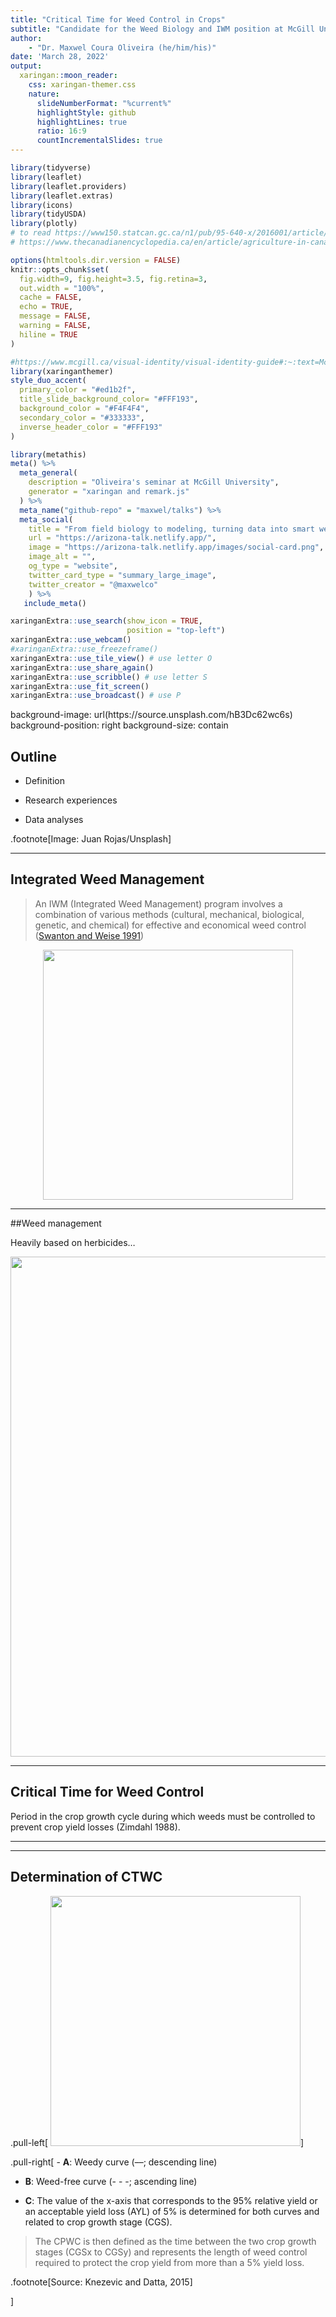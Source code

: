 ```yaml
---
title: "Critical Time for Weed Control in Crops"
subtitle: "Candidate for the Weed Biology and IWM position at McGill University"
author: 
    - "Dr. Maxwel Coura Oliveira (he/him/his)"
date: 'March 28, 2022'
output:
  xaringan::moon_reader:
    css: xaringan-themer.css
    nature:
      slideNumberFormat: "%current%"
      highlightStyle: github
      highlightLines: true
      ratio: 16:9
      countIncrementalSlides: true
---
```




```r
library(tidyverse)
library(leaflet)
library(leaflet.providers)
library(leaflet.extras)
library(icons)
library(tidyUSDA)
library(plotly)
# to read https://www150.statcan.gc.ca/n1/pub/95-640-x/2016001/article/14804-eng.htm
# https://www.thecanadianencyclopedia.ca/en/article/agriculture-in-canada#:~:text=Among%20Canada's%20top%20agricultural%20products,agricultural%20products%20in%20the%20world.
```


```r
options(htmltools.dir.version = FALSE)
knitr::opts_chunk$set(
  fig.width=9, fig.height=3.5, fig.retina=3,
  out.width = "100%",
  cache = FALSE,
  echo = TRUE,
  message = FALSE, 
  warning = FALSE,
  hiline = TRUE
)
```

```r
#https://www.mcgill.ca/visual-identity/visual-identity-guide#:~:text=McGill%20red%20is%20CMYK%200,B47%20or%20Hexadecimal%20value%20%23ed1b2f.
library(xaringanthemer)
style_duo_accent(
  primary_color = "#ed1b2f",
  title_slide_background_color= "#FFF193",
  background_color = "#F4F4F4",
  secondary_color = "#333333",
  inverse_header_color = "#FFF193"
)
```


```r
library(metathis)
meta() %>%
  meta_general(
    description = "Oliveira's seminar at McGill University",
    generator = "xaringan and remark.js"
  ) %>% 
  meta_name("github-repo" = "maxwel/talks") %>% 
  meta_social(
    title = "From field biology to modeling, turning data into smart weed management",
    url = "https://arizona-talk.netlify.app/",
    image = "https://arizona-talk.netlify.app/images/social-card.png",
    image_alt = "",
    og_type = "website",
    twitter_card_type = "summary_large_image",
    twitter_creator = "@maxwelco"
    ) %>% 
   include_meta()
```


```r
xaringanExtra::use_search(show_icon = TRUE,
                          position = "top-left")
xaringanExtra::use_webcam()
#xaringanExtra::use_freezeframe()
xaringanExtra::use_tile_view() # use letter O
xaringanExtra::use_share_again()
xaringanExtra::use_scribble() # use letter S
xaringanExtra::use_fit_screen()
xaringanExtra::use_broadcast() # use P
```




background-image: url(https://source.unsplash.com/hB3Dc62wc6s)
background-position: right
background-size: contain


## Outline


- Definition

- Research experiences

- Data analyses




.footnote[Image: Juan Rojas/Unsplash]


---

## Integrated Weed Management


> An IWM (Integrated Weed Management) program involves a combination of various methods (cultural, mechanical, biological, genetic, and chemical) for effective and economical weed control ([Swanton and Weise 1991](https://www.jstor.org/stable/pdf/3987055.pdf?casa_token=bj6U2iSHE3AAAAAA:Sdo5kj1zA-MzQBPmGFUOHhHD4_EPC7KIG3u_7qmB4DmU9vrnfJXhS7bHMLOyz-W3-tdhk50CgaCgzYQH51s1VwXKGbaHRtM2-6DC377gYQy-Oea87ra3))

<center>
<img src="images/iwm.png" width="400px"/>
</center>

---


##Weed management 


Heavily based on herbicides...

<center>
<img src="images/imw_meme.jpeg" width="800px"/>
</center>



---

## Critical Time for Weed Control

Period in the crop growth cycle during which weeds must be controlled to prevent crop yield losses (Zimdahl 1988).



---



---

## Determination of CTWC


.pull-left[
<img src="images/ctwc.png" width="400px"/>
]

.pull-right[
- **A**: Weedy curve (––; descending line)  


- **B**: Weed-free curve (- - -; ascending line)  


- **C**: The value of the x-axis that corresponds to the 95% relative yield
or an acceptable yield loss (AYL) of 5% is determined for both curves and related to crop growth stage (CGS).

> The CPWC is then defined as the time between the two crop growth stages (CGSx to CGSy) and represents the length of weed control required to protect the crop yield from more than a 5% yield loss.

.footnote[Source: Knezevic and Datta, 2015]

]